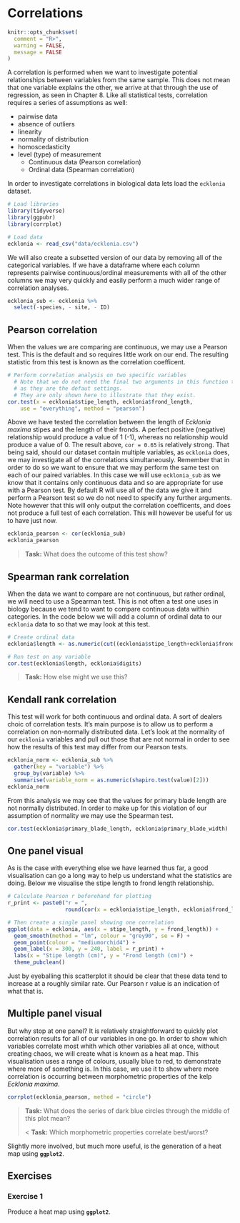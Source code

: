 # Correlations


```r
knitr::opts_chunk$set(
  comment = "R>", 
  warning = FALSE, 
  message = FALSE
)
```

A correlation is performed when we want to investigate potential relationships between variables from the same sample. This does not mean that one variable explains the other, we arrive at that through the use of regression, as seen in Chapter 8. Like all statistical tests, correlation requires a series of assumptions as well:

* pairwise data
* absence of outliers
* linearity
* normality of distribution
* homoscedasticity
* level (type) of measurement
  * Continuous data (Pearson correlation)
  * Ordinal data (Spearman correlation)

In order to investigate correlations in biological data lets load the `ecklonia` dataset.

```r
# Load libraries
library(tidyverse)
library(ggpubr)
library(corrplot)

# Load data
ecklonia <- read_csv("data/ecklonia.csv")
```

We will also create a subsetted version of our data by removing all of the categorical variables. If we have a dataframe where each column represents pairwise continuous/ordinal measurements with all of the other columns we may very quickly and easily perform a much wider range of correlation analyses.

```r
ecklonia_sub <- ecklonia %>% 
  select(-species, - site, - ID)
```

## Pearson correlation

When the values we are comparing are continuous, we may use a Pearson test. This is the default and so requires little work on our end. The resulting statistic from this test is known as the correlation coefficent.

```r
# Perform correlation analysis on two specific variables
  # Note that we do not need the final two arguments in this function to be stated
  # as they are the defaut settings.
  # They are only shown here to illustrate that they exist.
cor.test(x = ecklonia$stipe_length, ecklonia$frond_length,
    use = "everything", method = "pearson")
```

Above we have tested the correlation between the length of _Ecklonia maxima_ stipes and the length of their fronds. A perfect positive (negative) relationship would produce a value of 1 (-1), whereas no relationship would produce a value of 0. The result above, `cor = 0.65` is relatively strong. That being said, should our dataset contain multiple variables, as `ecklonia` does, we may investigate all of the correlations simultaneously. Remember that in order to do so we want to ensure that we may perform the same test on each of our paired variables. In this case we will use `ecklonia_sub` as we know that it contains only continuous data and so are appropriate for use with a Pearson test. By default R will use all of the data we give it and perform a Pearson test so we do not need to specify any further arguments. Note however that this will only output the correlation coefficents, and does not produce a full test of each correlation. This will however be useful for us to have just now.

```r
ecklonia_pearson <- cor(ecklonia_sub)
ecklonia_pearson
```

> **Task:** What does the outcome of this test show?

## Spearman rank correlation

When the data we want to compare are not continuous, but rather ordinal, we will need to use a Spearman test. This is not often a test one uses in biology because we tend to want to compare continuous data within categories. In the code below we will add a column of ordinal data to our `ecklonia` data to so that we may look at this test.

```r
# Create ordinal data
ecklonia$length <- as.numeric(cut((ecklonia$stipe_length+ecklonia$frond_length), breaks = 3))

# Run test on any variable
cor.test(ecklonia$length, ecklonia$digits)
```

> **Task:** How else might we use this?

## Kendall rank correlation

This test will work for both continuous and ordinal data. A sort of dealers choic of correlation tests. It's main purpose is to allow us to perform a correlation on non-normally distributed data. Let's look at the normality of our `ecklonia` variables and pull out those that are not normal in order to see how the results of this test may differ from our Pearson tests.

```r
ecklonia_norm <- ecklonia_sub %>% 
  gather(key = "variable") %>% 
  group_by(variable) %>% 
  summarise(variable_norm = as.numeric(shapiro.test(value)[2]))
ecklonia_norm
```

From this analysis we may see that the values for primary blade length are not normally distributed. In order to make up for this violation of our assumption of normality we may use the Spearman test.

```r
cor.test(ecklonia$primary_blade_length, ecklonia$primary_blade_width)
```

## One panel visual

As is the case with everything else we have learned thus far, a good visualisation can go a long way to help us understand what the statistics are doing. Below we visualise the stipe length to frond length relationship.

```r
# Calculate Pearson r beforehand for plotting
r_print <- paste0("r = ", 
                  round(cor(x = ecklonia$stipe_length, ecklonia$frond_length),2))

# Then create a single panel showing one correlation
ggplot(data = ecklonia, aes(x = stipe_length, y = frond_length)) +
  geom_smooth(method = "lm", colour = "grey90", se = F) +
  geom_point(colour = "mediumorchid4") +
  geom_label(x = 300, y = 240, label = r_print) +
  labs(x = "Stipe length (cm)", y = "Frond length (cm)") +
  theme_pubclean()
```

Just by eyeballing this scatterplot it should be clear that these data tend to increase at a roughly similar rate. Our Pearson r value is an indication of what that is.

## Multiple panel visual

But why stop at one panel? It is relatively straightforward to quickly plot correlation results for all of our variables in one go. In order to show which variables correlate most whith which other variables all at once, without creating chaos, we will create what is known as a heat map. This visualisation uses a range of colours, usually blue to red, to demonstrate where more of something is. In this case, we use it to show where more correlation is occurring between morphometric properties of the kelp _Ecklonia maxima_.

```r
corrplot(ecklonia_pearson, method = "circle")
```

> **Task:** What does the series of dark blue circles through the middle of this plot mean?
>
< **Task:** Which morphometric properties correlate best/worst?

Slightly more involved, but much more useful, is the generation of a heat map using __`ggplot2`__.

## Exercises

### Exercise 1

Produce a heat map using __`ggplot2`__.
